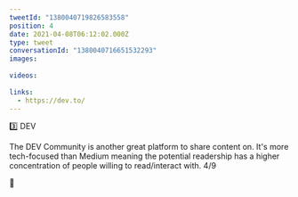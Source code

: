 ```yaml
---
tweetId: "1380040719826583558"
position: 4
date: 2021-04-08T06:12:02.000Z
type: tweet
conversationId: "1380040716651532293"
images:
  
videos:
  
links:
  - https://dev.to/
---
```

3️⃣ DEV

The DEV Community is another great platform to share content on. It's more tech-focused than Medium meaning the potential readership has a higher concentration of people willing to read/interact with. 4/9

🔗 
